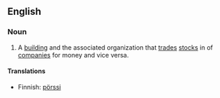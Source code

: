 ==English==
===Noun===
#A [[building]] and the associated organization that [[trade]]s [[stocks]] in of [[companies]] for money and vice versa.

====Translations====
*Finnish: [[pörssi]]